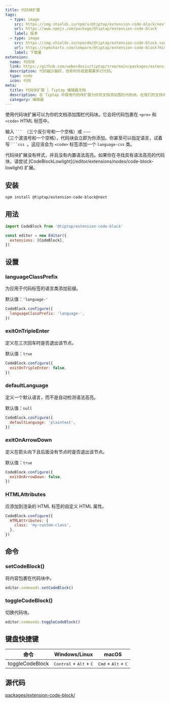 ```yaml
---
title: 代码块扩展
tags:
  - type: image
    src: https://img.shields.io/npm/v/@tiptap/extension-code-block/next?label=版本
    url: https://www.npmjs.com/package/@tiptap/extension-code-block
    label: 版本
  - type: image
    src: https://img.shields.io/npm/dm/@tiptap/extension-code-block.svg
    url: https://npmcharts.com/compare/@tiptap/extension-code-block?minimal=true
    label: 下载量
extension:
  name: 代码块
  link: https://github.com/ueberdosis/tiptap/tree/main/packages/extension-code-block
  description: 代码越少越好，但有时你就是需要多行代码。
  type: node
  icon: 代码
meta:
  title: 代码块扩展 | Tiptap 编辑器文档
  description: 在 Tiptap 中使用代码块扩展为你的文档添加围栏代码块。在我们的文档中了解更多信息！
  category: 编辑器
---
```



使用代码块扩展可以为你的文档添加围栏代码块。它会将代码包裹在 `<pre>` 和 `<code>` HTML 标签中。

输入 <code>&grave;&grave;&grave; </code>（三个反引号和一个空格）或 <code>&Tilde;&Tilde;&Tilde; </code>（三个波浪号和一个空格），代码块会立即为你添加。你甚至可以指定语言，试着写 <code>&grave;&grave;&grave;css </code>。这应该会为 `<code>` 标签添加一个 `language-css` 类。

<Callout title="无语法高亮" variant="hint">
  代码块扩展没有样式，并且没有内置语法高亮。如果你在寻找具有语法高亮的代码块，请尝试
  [CodeBlockLowlight](/editor/extensions/nodes/code-block-lowlight) 扩展。
</Callout>

<CodeDemo path="/Nodes/CodeBlock" />

## 安装

```bash
npm install @tiptap/extension-code-block@next
```

## 用法

```js
import CodeBlock from '@tiptap/extension-code-block'

const editor = new Editor({
  extensions: [CodeBlock],
})
```

## 设置

### languageClassPrefix

为应用于代码标签的语言类添加前缀。

默认值：`'language-'`

```js
CodeBlock.configure({
  languageClassPrefix: 'language-',
})
```

### exitOnTripleEnter

定义在三次回车时是否退出该节点。

默认值：`true`

```js
CodeBlock.configure({
  exitOnTripleEnter: false,
})
```

### defaultLanguage

定义一个默认语言，而不是自动检测语法高亮。

默认值：`null`

```js
CodeBlock.configure({
  defaultLanguage: 'plaintext',
})
```

### exitOnArrowDown

定义在箭头向下且后面没有节点时是否退出该节点。

默认值：`true`

```js
CodeBlock.configure({
  exitOnArrowDown: false,
})
```

### HTMLAttributes

应添加到渲染的 HTML 标签的自定义 HTML 属性。

```js
CodeBlock.configure({
  HTMLAttributes: {
    class: 'my-custom-class',
  },
})
```

## 命令

### setCodeBlock()

将内容包裹在代码块中。

```js
editor.commands.setCodeBlock()
```

### toggleCodeBlock()

切换代码块。

```js
editor.commands.toggleCodeBlock()
```

## 键盘快捷键

| 命令            | Windows/Linux                                      | macOS                                          |
| --------------- | -------------------------------------------------- | ---------------------------------------------- |
| toggleCodeBlock | <kbd>Control</kbd> + <kbd>Alt</kbd> + <kbd>C</kbd> | <kbd>Cmd</kbd> + <kbd>Alt</kbd> + <kbd>C</kbd> |

## 源代码

[packages/extension-code-block/](https://github.com/ueberdosis/tiptap/blob/main/packages/extension-code-block/)